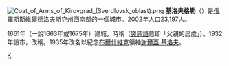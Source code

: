 {{coord|57|26|6|N|60|3|22|E|display=title}}
[[File:Coat_of_Arms_of_Kirovgrad_(Sverdlovsk_oblast).png|right]]
'''基洛夫格勒'''（{{lang-ru|Кировгра́д}}）是[[俄羅斯|俄羅斯]][[斯維爾德洛夫斯克州|斯維爾德洛夫斯克州]]西南部的一個城市。2002年人口23,197人。

1661年（一說1663年或1675年）建城，時稱{{lang|ru|Калатай}}（[[突厥語|突厥語]]意即「父親的居處」）。1932年設市，改稱{{lang|ru|Калата}}。1935年改名以紀念[[布爾什維克|布爾什維克]]領袖[[謝爾蓋·基洛夫|謝爾蓋·基洛夫]]。

{{斯維爾德洛夫斯克州城市}}

[[Category:斯維爾德洛夫斯克州城市|К]]